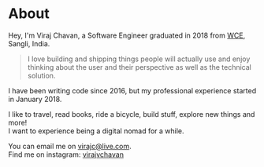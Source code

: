 

# About

Hey, I'm Viraj Chavan, a Software Engineer graduated in 2018 from <a href="https://en.wikipedia.org/wiki/Walchand_College_of_Engineering,_Sangli" target="_blank">WCE</a>, Sangli, India.

> I love building and shipping things people will actually use and enjoy thinking about the user and their perspective as well as the technical solution.

I have been writing code since 2016, but my professional experience started in January 2018.

I like to travel, read books, ride a bicycle, build stuff, explore new things and more!<br />
I want to experience being a digital nomad for a while.

You can email me on <a href="mailto:virajc@live.com">virajc@live.com</a>.<br/>
Find me on instagram: <a href="http://instagram.com/virajvchavan" target="_blank">virajvchavan</a>
